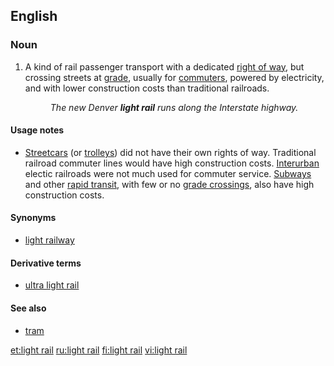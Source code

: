 {{wikipedia|Light rail}}
==English==

===Noun===
{{en-noun|head=[[light]] [[rail]]}}

# {{context|US|transport}} A kind of rail passenger transport with a dedicated [[right of way]], but crossing streets at [[grade]], usually for [[commuters]], powered by electricity, and with lower construction costs than traditional railroads.
#: ''The new Denver '''light rail''' runs along the Interstate highway.''

====Usage notes====
* [[streetcars|Streetcars]] (or [[trolleys]]) did not have their own rights of way. Traditional railroad commuter lines would have high construction costs. [[interurban|Interurban]] electic railroads were not much used for commuter service. [[subway|Subways]] and other [[rapid transit]], with few or no [[grade crossings]], also have high construction costs.

====Synonyms====
* [[light railway]] {{context|British}}

====Derivative terms====
* [[ultra light rail]]

====See also====
* [[tram]]

[[et:light rail]]
[[ru:light rail]]
[[fi:light rail]]
[[vi:light rail]]